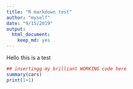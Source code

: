 ```yaml
---
title: "R markdown test"
author: "myself"
date: "9/15/2019"
output: 
  html_document: 
    keep_md: yes
---
```


Hello this is a test

```r
## insertingg my brilliant WORKING code here
summary(cars)
print(1+1)
```

